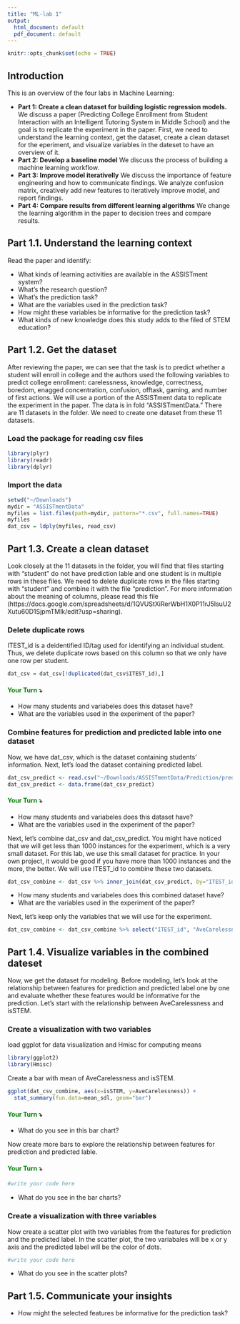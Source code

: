 ```yaml
---
title: "ML-lab 1"
output:
  html_document: default
  pdf_document: default
---
```


```r
knitr::opts_chunk$set(echo = TRUE)
```

## Introduction
This is an overview of the four labs in Machine Learning:

* **Part 1: Create a clean dataset for building logistic regression models. **We discuss a paper (Predicting College Enrollment from Student Interaction with an Intelligent Tutoring System in Middle School) and the goal is to replicate the experiment in the paper. First, we need to understand the learning context, get the dataset, create a clean dataset for the eperiment, and visualize variables in the dateset to have an overview of it.
* **Part 2: Develop a baseline model** We discuss the process of building a machine learning workflow.
* **Part 3: Improve model iterativelly** We discuss the importance of feature engineering and how to communicate findings. We analyze confusion matrix, creatively add new features to iteratively improve model, and report findings.
* **Part 4: Compare results from different learning algorithms** We change the learning algorithm in the paper to decision trees and compare results.  

## Part 1.1. Understand the learning context
Read the paper and identify: 

* What kinds of learning activities are available in the ASSISTment system? 
* What's the research question? 
* What's the prediction task? 
* What are the variables used in the prediction task? 
* How might these variables be informative for the prediction task?
* What kinds of new knowledge does this study adds to the filed of STEM education?

## Part 1.2. Get the dataset
After reviewing the paper, we can see that the task is to predict whether a student will enroll in college and the authors used the following variables to predict college enrollment: carelessness, knowledge, correctness, boredom, enagged concentration, confusion, offtask, gaming, and number of first actions. We will use a portion of the ASSISTment data to replicate the experiment in the paper. The data is in fold "ASSISTmentData." There are 11 datasets in the folder. We need to create one dataset from these 11 datasets.

### Load the package for reading csv files
```r
library(plyr)
library(readr)
library(dplyr)
```

### Import the data
```r
setwd("~/Downloads")
mydir = "ASSISTmentData"
myfiles = list.files(path=mydir, pattern="*.csv", full.names=TRUE)
myfiles
dat_csv = ldply(myfiles, read_csv)

```

## Part 1.3. Create a clean dataset
Look closely at the 11 datasets in the folder, you will find that files starting with "student" do not have prediction lable and one student is in multiple rows in these files. We need to delete duplicate rows in the files starting with "student" and combine it with the file "prediction". For more information about the meaning of columns, please read this file (https://docs.google.com/spreadsheets/d/1QVUStXiRerWbH1X0P11rJ5IsuU2Xutu60D1SjpmTMlk/edit?usp=sharing). 

### Delete duplicate rows
ITEST_id is a deidentified ID/tag used for identifying an individual student. Thus, we delete duplicate rows based on this column so that we only have one row per student. 
```r
dat_csv = dat_csv[!duplicated(dat_csv$ITEST_id),]
```

#### [Your Turn]{style="color: green;"} ⤵ {style="font-style: normal; font-variant-caps: normal; letter-spacing: normal; orphans: auto; text-align: start; text-indent: 0px; text-transform: none; white-space: normal; widows: auto; word-spacing: 0px; -webkit-tap-highlight-color: rgba(26, 26, 26, 0.3); -webkit-text-size-adjust: auto; -webkit-text-stroke-width: 0px; text-decoration: none; caret-color: rgb(0, 0, 0); color: rgb(0, 0, 0);"}

* How many students and variabeles does this dataset have?
* What are the variables used in the experiment of the paper?

### Combine features for prediction and predicted lable into one dataset
Now, we have dat_csv, which is the dataset containing students' information. Next, let's load the dataset containing predicted label.
```r
dat_csv_predict <- read.csv("~/Downloads/ASSISTmentData/Prediction/prediction.csv", header = TRUE)
dat_csv_predict <- data.frame(dat_csv_predict)
```

#### [Your Turn]{style="color: green;"} ⤵ {style="font-style: normal; font-variant-caps: normal; letter-spacing: normal; orphans: auto; text-align: start; text-indent: 0px; text-transform: none; white-space: normal; widows: auto; word-spacing: 0px; -webkit-tap-highlight-color: rgba(26, 26, 26, 0.3); -webkit-text-size-adjust: auto; -webkit-text-stroke-width: 0px; text-decoration: none; caret-color: rgb(0, 0, 0); color: rgb(0, 0, 0);"}

* How many students and variabeles does this dataset have?
* What are the variables used in the experiment of the paper?

Next, let's combine dat_csv and dat_csv_predict. You might have noticed that we will get less than 1000 instances for the experiment, which is a very small dataset. For this lab, we use this small dataset for practice. In your own project, it would be good if you have more than 1000 instances and the more, the better. We will use ITEST_id to combine these two datasets.
```r
dat_csv_combine <- dat_csv %>% inner_join(dat_csv_predict, by="ITEST_id")
```

* How many students and variabeles does this combined dataset have?
* What are the variables used in the experiment of the paper?

Next, let's keep only the variables that we will use for the experiment.
```r
dat_csv_combine <- dat_csv_combine %>% select("ITEST_id", "AveCarelessness","AveKnow","AveCorrect.x","AveResBored","AveResEngcon","AveResConf","AveResOfftask","AveResGaming","NumActions","isSTEM")
```

## Part 1.4. Visualize variables in the combined dateset
Now, we get the dataset for modeling. Before modeling, let's look at the relationship between features for prediction and predicted label one by one and evaluate whether these features would be informative for the prediction. Let's start with the relationship between AveCarelessness and isSTEM.

### Create a visualization with two variables
load ggplot for data visualization and Hmisc for computing means
```r
library(ggplot2)
library(Hmisc) 
```

Create a bar with mean of AveCarelessness and isSTEM.
```r
ggplot(dat_csv_combine, aes(x=isSTEM, y=AveCarelessness)) +
  stat_summary(fun.data=mean_sdl, geom="bar")
```

#### [Your Turn]{style="color: green;"} ⤵ {style="font-style: normal; font-variant-caps: normal; letter-spacing: normal; orphans: auto; text-align: start; text-indent: 0px; text-transform: none; white-space: normal; widows: auto; word-spacing: 0px; -webkit-tap-highlight-color: rgba(26, 26, 26, 0.3); -webkit-text-size-adjust: auto; -webkit-text-stroke-width: 0px; text-decoration: none; caret-color: rgb(0, 0, 0); color: rgb(0, 0, 0);"}

* What do you see in this bar chart?

Now create more bars to explore the relationship between features for prediction and predicted lable.

#### [Your Turn]{style="color: green;"} ⤵ {style="font-style: normal; font-variant-caps: normal; letter-spacing: normal; orphans: auto; text-align: start; text-indent: 0px; text-transform: none; white-space: normal; widows: auto; word-spacing: 0px; -webkit-tap-highlight-color: rgba(26, 26, 26, 0.3); -webkit-text-size-adjust: auto; -webkit-text-stroke-width: 0px; text-decoration: none; caret-color: rgb(0, 0, 0); color: rgb(0, 0, 0);"}
```r
#write your code here
```

* What do you see in the bar charts?

### Create a visualization with three variables
Now create a scatter plot with two variables from the features for prediction and the predicted label. In the scatter plot, the two variabales will be x or y axis and the predicted label will be the color of dots. 
```r
#write your code here
```

* What do you see in the scatter plots?

## Part 1.5. Communicate your insights

* How might the selected features be informative for the prediction task?




